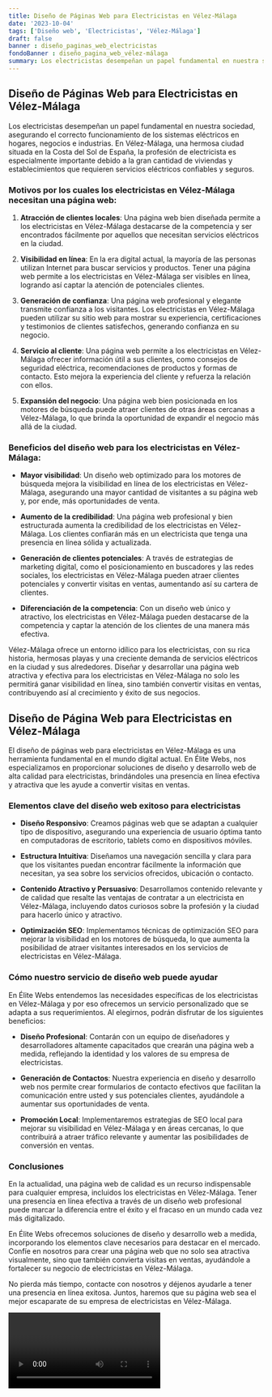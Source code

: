 ```yaml
---
title: Diseño de Páginas Web para Electricistas en Vélez-Málaga
date: '2023-10-04'
tags: ['Diseño web', 'Electricistas', 'Vélez-Málaga']
draft: false
banner : diseño_paginas_web_electricistas
fondoBanner : diseño_pagina_web_vélez-málaga
summary: Los electricistas desempeñan un papel fundamental en nuestra sociedad, asegurando el correcto funcionamiento de los sistemas eléctricos en hogares, negocios e industrias. En VélezMálaga, una hermosa ciudad situada en la Costa del Sol de España, la profesión de electricista es especialmente importante debido a la gran cantidad de viviendas y establecimientos que requieren servicios eléctricos confiables y seguros.
---
```


## Diseño de Páginas Web para Electricistas en Vélez-Málaga

Los electricistas desempeñan un papel fundamental en nuestra sociedad, asegurando el correcto funcionamiento de los sistemas eléctricos en hogares, negocios e industrias. En Vélez-Málaga, una hermosa ciudad situada en la Costa del Sol de España, la profesión de electricista es especialmente importante debido a la gran cantidad de viviendas y establecimientos que requieren servicios eléctricos confiables y seguros.

### Motivos por los cuales los electricistas en Vélez-Málaga necesitan una página web:

1. **Atracción de clientes locales**: Una página web bien diseñada permite a los electricistas en Vélez-Málaga destacarse de la competencia y ser encontrados fácilmente por aquellos que necesitan servicios eléctricos en la ciudad.

2. **Visibilidad en línea**: En la era digital actual, la mayoría de las personas utilizan Internet para buscar servicios y productos. Tener una página web permite a los electricistas en Vélez-Málaga ser visibles en línea, logrando así captar la atención de potenciales clientes.

3. **Generación de confianza**: Una página web profesional y elegante transmite confianza a los visitantes. Los electricistas en Vélez-Málaga pueden utilizar su sitio web para mostrar su experiencia, certificaciones y testimonios de clientes satisfechos, generando confianza en su negocio.

4. **Servicio al cliente**: Una página web permite a los electricistas en Vélez-Málaga ofrecer información útil a sus clientes, como consejos de seguridad eléctrica, recomendaciones de productos y formas de contacto. Esto mejora la experiencia del cliente y refuerza la relación con ellos.

5. **Expansión del negocio**: Una página web bien posicionada en los motores de búsqueda puede atraer clientes de otras áreas cercanas a Vélez-Málaga, lo que brinda la oportunidad de expandir el negocio más allá de la ciudad.

### Beneficios del diseño web para los electricistas en Vélez-Málaga:

- **Mayor visibilidad**: Un diseño web optimizado para los motores de búsqueda mejora la visibilidad en línea de los electricistas en Vélez-Málaga, asegurando una mayor cantidad de visitantes a su página web y, por ende, más oportunidades de venta.

- **Aumento de la credibilidad**: Una página web profesional y bien estructurada aumenta la credibilidad de los electricistas en Vélez-Málaga. Los clientes confiarán más en un electricista que tenga una presencia en línea sólida y actualizada.

- **Generación de clientes potenciales**: A través de estrategias de marketing digital, como el posicionamiento en buscadores y las redes sociales, los electricistas en Vélez-Málaga pueden atraer clientes potenciales y convertir visitas en ventas, aumentando así su cartera de clientes.

- **Diferenciación de la competencia**: Con un diseño web único y atractivo, los electricistas en Vélez-Málaga pueden destacarse de la competencia y captar la atención de los clientes de una manera más efectiva.

Vélez-Málaga ofrece un entorno idílico para los electricistas, con su rica historia, hermosas playas y una creciente demanda de servicios eléctricos en la ciudad y sus alrededores. Diseñar y desarrollar una página web atractiva y efectiva para los electricistas en Vélez-Málaga no solo les permitirá ganar visibilidad en línea, sino también convertir visitas en ventas, contribuyendo así al crecimiento y éxito de sus negocios.

<GifSeo />

<Cta />

## Diseño de Página Web para Electricistas en Vélez-Málaga

El diseño de páginas web para electricistas en Vélez-Málaga es una herramienta fundamental en el mundo digital actual. En Élite Webs, nos especializamos en proporcionar soluciones de diseño y desarrollo web de alta calidad para electricistas, brindándoles una presencia en línea efectiva y atractiva que les ayude a convertir visitas en ventas.

### Elementos clave del diseño web exitoso para electricistas

- **Diseño Responsivo**: Creamos páginas web que se adaptan a cualquier tipo de dispositivo, asegurando una experiencia de usuario óptima tanto en computadoras de escritorio, tablets como en dispositivos móviles. 

- **Estructura Intuitiva**: Diseñamos una navegación sencilla y clara para que los visitantes puedan encontrar fácilmente la información que necesitan, ya sea sobre los servicios ofrecidos, ubicación o contacto.

- **Contenido Atractivo y Persuasivo**: Desarrollamos contenido relevante y de calidad que resalte las ventajas de contratar a un electricista en Vélez-Málaga, incluyendo datos curiosos sobre la profesión y la ciudad para hacerlo único y atractivo.

- **Optimización SEO**: Implementamos técnicas de optimización SEO para mejorar la visibilidad en los motores de búsqueda, lo que aumenta la posibilidad de atraer visitantes interesados en los servicios de electricistas en Vélez-Málaga.

### Cómo nuestro servicio de diseño web puede ayudar

En Élite Webs entendemos las necesidades específicas de los electricistas en Vélez-Málaga y por eso ofrecemos un servicio personalizado que se adapta a sus requerimientos. Al elegirnos, podrán disfrutar de los siguientes beneficios:

- **Diseño Profesional**: Contarán con un equipo de diseñadores y desarrolladores altamente capacitados que crearán una página web a medida, reflejando la identidad y los valores de su empresa de electricistas.

- **Generación de Contactos**: Nuestra experiencia en diseño y desarrollo web nos permite crear formularios de contacto efectivos que facilitan la comunicación entre usted y sus potenciales clientes, ayudándole a aumentar sus oportunidades de venta.

- **Promoción Local**: Implementaremos estrategias de SEO local para mejorar su visibilidad en Vélez-Málaga y en áreas cercanas, lo que contribuirá a atraer tráfico relevante y aumentar las posibilidades de conversión en ventas.

### Conclusiones

En la actualidad, una página web de calidad es un recurso indispensable para cualquier empresa, incluidos los electricistas en Vélez-Málaga. Tener una presencia en línea efectiva a través de un diseño web profesional puede marcar la diferencia entre el éxito y el fracaso en un mundo cada vez más digitalizado.

En Élite Webs ofrecemos soluciones de diseño y desarrollo web a medida, incorporando los elementos clave necesarios para destacar en el mercado. Confíe en nosotros para crear una página web que no solo sea atractiva visualmente, sino que también convierta visitas en ventas, ayudándole a fortalecer su negocio de electricistas en Vélez-Málaga.

No pierda más tiempo, contacte con nosotros y déjenos ayudarle a tener una presencia en línea exitosa. Juntos, haremos que su página web sea el mejor escaparate de su empresa de electricistas en Vélez-Málaga.

<Video />

<CtaBot job='Electricistas' city='Vélez-Málaga'/>

<Gmaps query='Vélez-Málaga+españa+maps' />